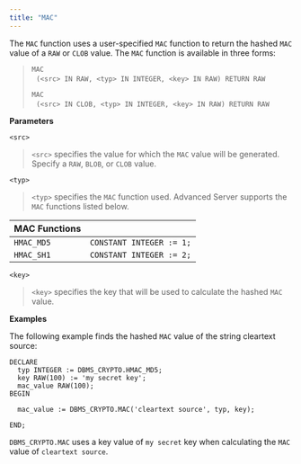 ```yaml
---
title: "MAC"
---
```


The `MAC` function uses a user-specified `MAC` function to return the hashed `MAC` value of a `RAW` or `CLOB` value. The `MAC` function is available in three forms:

> `MAC`  
>   `(<src> IN RAW, <typ> IN INTEGER, <key> IN RAW) RETURN RAW`
> 
> `MAC`  
>   `(<src> IN CLOB, <typ> IN INTEGER, <key> IN RAW) RETURN RAW`

**Parameters**

`<src>`

> `<src>` specifies the value for which the `MAC` value will be generated. Specify a `RAW`, `BLOB`, or `CLOB` value.

`<typ>`

> `<typ>` specifies the `MAC` function used. Advanced Server supports the `MAC` functions listed below.

| **MAC Functions** |                          |
| ----------------- | ------------------------ |
| `HMAC_MD5`        | `CONSTANT INTEGER := 1;` |
| `HMAC_SH1`        | `CONSTANT INTEGER := 2;` |

`<key>`

> `<key>` specifies the key that will be used to calculate the hashed `MAC` value.

**Examples**

The following example finds the hashed `MAC` value of the string cleartext source:

``` text
DECLARE
  typ INTEGER := DBMS_CRYPTO.HMAC_MD5;
  key RAW(100) := 'my secret key';
  mac_value RAW(100);
BEGIN

  mac_value := DBMS_CRYPTO.MAC('cleartext source', typ, key);

END;
```

`DBMS_CRYPTO.MAC` uses a key value of `my secret` key when calculating the `MAC` value of `cleartext source`.
